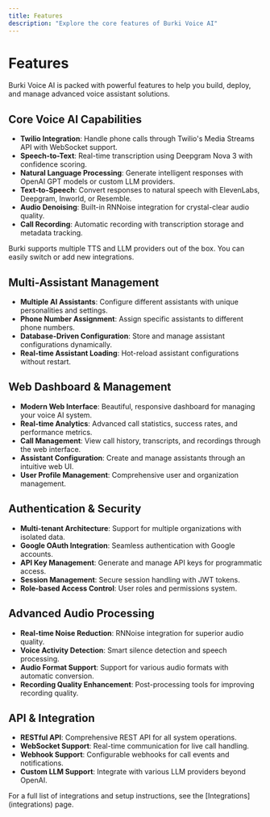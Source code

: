 ```yaml
---
title: Features
description: "Explore the core features of Burki Voice AI"
---
```


# Features

Burki Voice AI is packed with powerful features to help you build, deploy, and manage advanced voice assistant solutions.

## Core Voice AI Capabilities
- **Twilio Integration**: Handle phone calls through Twilio's Media Streams API with WebSocket support.
- **Speech-to-Text**: Real-time transcription using Deepgram Nova 3 with confidence scoring.
- **Natural Language Processing**: Generate intelligent responses with OpenAI GPT models or custom LLM providers.
- **Text-to-Speech**: Convert responses to natural speech with ElevenLabs, Deepgram, Inworld, or Resemble.
- **Audio Denoising**: Built-in RNNoise integration for crystal-clear audio quality.
- **Call Recording**: Automatic recording with transcription storage and metadata tracking.

<Callout type="success">
Burki supports multiple TTS and LLM providers out of the box. You can easily switch or add new integrations.
</Callout>

## Multi-Assistant Management
- **Multiple AI Assistants**: Configure different assistants with unique personalities and settings.
- **Phone Number Assignment**: Assign specific assistants to different phone numbers.
- **Database-Driven Configuration**: Store and manage assistant configurations dynamically.
- **Real-time Assistant Loading**: Hot-reload assistant configurations without restart.

## Web Dashboard & Management
- **Modern Web Interface**: Beautiful, responsive dashboard for managing your voice AI system.
- **Real-time Analytics**: Advanced call statistics, success rates, and performance metrics.
- **Call Management**: View call history, transcripts, and recordings through the web interface.
- **Assistant Configuration**: Create and manage assistants through an intuitive web UI.
- **User Profile Management**: Comprehensive user and organization management.

## Authentication & Security
- **Multi-tenant Architecture**: Support for multiple organizations with isolated data.
- **Google OAuth Integration**: Seamless authentication with Google accounts.
- **API Key Management**: Generate and manage API keys for programmatic access.
- **Session Management**: Secure session handling with JWT tokens.
- **Role-based Access Control**: User roles and permissions system.

## Advanced Audio Processing
- **Real-time Noise Reduction**: RNNoise integration for superior audio quality.
- **Voice Activity Detection**: Smart silence detection and speech processing.
- **Audio Format Support**: Support for various audio formats with automatic conversion.
- **Recording Quality Enhancement**: Post-processing tools for improving recording quality.

## API & Integration
- **RESTful API**: Comprehensive REST API for all system operations.
- **WebSocket Support**: Real-time communication for live call handling.
- **Webhook Support**: Configurable webhooks for call events and notifications.
- **Custom LLM Support**: Integrate with various LLM providers beyond OpenAI.

<Callout type="info">
For a full list of integrations and setup instructions, see the [Integrations](integrations) page.
</Callout> 